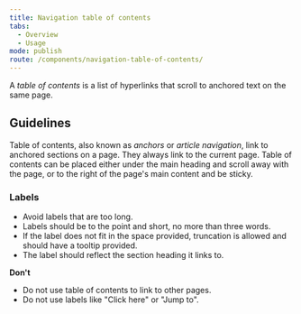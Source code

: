 ```yaml
---
title: Navigation table of contents
tabs:
  - Overview
  - Usage
mode: publish
route: /components/navigation-table-of-contents/
---
```


A _table of contents_ is a list of hyperlinks that scroll to anchored text on the same page.

<!--One to two sentences as an introduction to the component-->

## Guidelines

<!--List how to use it, sizes, widths, grid interactions, color allowances -->

Table of contents, also known as _anchors_ or _article navigation_, link to anchored sections on a page. They always link to the current page. Table of contents can be placed either under the main heading and scroll away with the page, or to the right of the page's main content and be sticky.

### Labels

- Avoid labels that are too long.
- Labels should be to the point and short, no more than three words.
- If the label does not fit in the space provided, truncation is allowed and should have a tooltip provided.
- The label should reflect the section heading it links to.

**Don't**

<!--Bullet point list if needed -->

- Do not use table of contents to link to other pages.
- Do not use labels like "Click here" or "Jump to".

<FigmaImage
  url="https://www.figma.com/file/0bGXR2sCwMVSDNyyzu5BXrO5/Desktop-UI?node-id=1687%3A448"
  alt="Figma design of table of content"
/>
